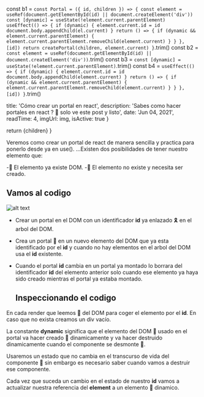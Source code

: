 const b1 = `
const Portal = ({ id, children }) => {
  const element = useRef(document.getElementById(id) || document.createElement('div'))
  const [dynamic] = useState(!element.current.parentElement)
  useEffect(() => {
    if (dynamic) {
      element.current.id = id
      document.body.appendChild(el.current)
    }
    return () => {
      if (dynamic && element.current.parentElement) {
        element.current.parentElement.removeChild(element.current)
      }
    }
  }, [id])
  return createPortal(children, element.current)
}
`.trim()
const b2 = `
  const element = useRef(document.getElementById(id) || document.createElement('div'))
`.trim()
const b3 = `
   const [dynamic] = useState(!element.current.parentElement)
`.trim()
const b4 = `
    useEffect(() => {
      if (dynamic) {
        element.current.id = id
        document.body.appendChild(element.current)
      }
      return () => {
        if (dynamic && element.current.parentElement) {
          element.current.parentElement.removeChild(element.current)
        }
      }
    }, [id])
  }
`.trim()

  title: 'Cómo crear un portal en react',
  description: 'Sabes como hacer portales en react ? 👀 solo ve este post y listo',
  date: 'Jun 04, 2021',
  readTime: 4,
  imgUrl: img,
  isActive: true
}

  return <BlogPost meta={meta}>{children}</BlogPost>
  }

  Veremos como crear un portal de react de manera sencilla y practica para ponerlo desde ya en use().
  ...Existen dos posibilidades de tener nuestro elemento que:

 -👀 El elemento ya existe DOM.
 -🎈 El elemento no existe y necesita ser creado.

  ## Vamos al codigo

  ![alt text](https://homepages.cae.wisc.edu/~ece533/images/arctichare.png)

<HighlightCodeBlock block={b1} />

- Crear un portal en el DOM con un identificador **id** ya enlazado 🎗 en el arbol del DOM.
- Crea un portal 🙌 en un nuevo elemento del DOM que ya esta identificado por el **id** y cuando no hay elementos en el arbol del DOM usa el **id** existente.
- Cuando el portal **id** cambia en un portal ya montado lo borrara del identificador **id** del elemento anterior solo cuando ese elemento ya haya sido creado mientras el portal ya estaba montado.

  ## Inspeccionando el codigo

<HighlightCodeBlock block={b2}/>

  En cada render que leemos 🎨 del DOM para coger el elemento por el **id**. En caso que no exista creamos un div vacío.

<HighlightCodeBlock block={b3} />

  La constante  **dynamic**  significa que el elemento del DOM 🎇 usado en el portal va hacer creado 🛒 dinamicamente y va hacer destruido dinamicamente cuando el componente se desmonte 🎠.

  Usaremos un estado que no cambia en el transcurso de vida del componente 🔮 sin embargo es necesario saber cuando vamos a destruir ese componente.

<HighlightCodeBlock block={b4} />

  Cada vez que suceda un cambio en el estado de nuestro **id** vamos a actualizar nuestra referencia del **element** a un elemento 🎢 dinamico.